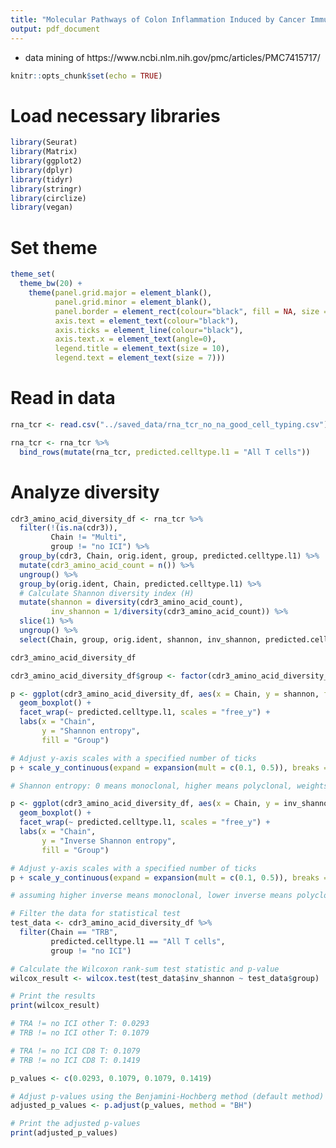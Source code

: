 ```yaml
---
title: "Molecular Pathways of Colon Inflammation Induced by Cancer Immunotherapy"
output: pdf_document
---
```


 - data mining of https://www.ncbi.nlm.nih.gov/pmc/articles/PMC7415717/
 
```r
knitr::opts_chunk$set(echo = TRUE)
```

# Load necessary libraries

```r

library(Seurat)
library(Matrix)
library(ggplot2)
library(dplyr)
library(tidyr)
library(stringr)
library(circlize)
library(vegan)

```

# Set theme

```r

theme_set(
  theme_bw(20) +
    theme(panel.grid.major = element_blank(),
          panel.grid.minor = element_blank(),
          panel.border = element_rect(colour="black", fill = NA, size = 1),
          axis.text = element_text(colour="black"),
          axis.ticks = element_line(colour="black"),
          axis.text.x = element_text(angle=0),
          legend.title = element_text(size = 10),
          legend.text = element_text(size = 7)))

```

# Read in data

```r

rna_tcr <- read.csv("../saved_data/rna_tcr_no_na_good_cell_typing.csv")

rna_tcr <- rna_tcr %>%
  bind_rows(mutate(rna_tcr, predicted.celltype.l1 = "All T cells"))

```

# Analyze diversity

```r

cdr3_amino_acid_diversity_df <- rna_tcr %>%
  filter(!(is.na(cdr3)),
         Chain != "Multi",
         group != "no ICI") %>%
  group_by(cdr3, Chain, orig.ident, group, predicted.celltype.l1) %>%
  mutate(cdr3_amino_acid_count = n()) %>%
  ungroup() %>%
  group_by(orig.ident, Chain, predicted.celltype.l1) %>%
  # Calculate Shannon diversity index (H)
  mutate(shannon = diversity(cdr3_amino_acid_count),
         inv_shannon = 1/diversity(cdr3_amino_acid_count)) %>%
  slice(1) %>%
  ungroup() %>%
  select(Chain, group, orig.ident, shannon, inv_shannon, predicted.celltype.l1)

cdr3_amino_acid_diversity_df

cdr3_amino_acid_diversity_df$group <- factor(cdr3_amino_acid_diversity_df$group, levels = c("no ICI", "ICI no colitis", "ICI colitis"))

p <- ggplot(cdr3_amino_acid_diversity_df, aes(x = Chain, y = shannon, fill = group)) +
  geom_boxplot() +
  facet_wrap(~ predicted.celltype.l1, scales = "free_y") +
  labs(x = "Chain",
       y = "Shannon entropy",
       fill = "Group")

# Adjust y-axis scales with a specified number of ticks
p + scale_y_continuous(expand = expansion(mult = c(0.1, 0.5)), breaks = pretty_breaks(n = 3))

# Shannon entropy: 0 means monoclonal, higher means polyclonal, weights richness (total # of unique clones) over evenness

p <- ggplot(cdr3_amino_acid_diversity_df, aes(x = Chain, y = inv_shannon, fill = group)) +
  geom_boxplot() +
  facet_wrap(~ predicted.celltype.l1, scales = "free_y") +
  labs(x = "Chain",
       y = "Inverse Shannon entropy",
       fill = "Group")

# Adjust y-axis scales with a specified number of ticks
p + scale_y_continuous(expand = expansion(mult = c(0.1, 0.5)), breaks = pretty_breaks(n = 3))

# assuming higher inverse means monoclonal, lower inverse means polyclonal

# Filter the data for statistical test
test_data <- cdr3_amino_acid_diversity_df %>%
  filter(Chain == "TRB",
         predicted.celltype.l1 == "All T cells",
         group != "no ICI")

# Calculate the Wilcoxon rank-sum test statistic and p-value
wilcox_result <- wilcox.test(test_data$inv_shannon ~ test_data$group)

# Print the results
print(wilcox_result)

# TRA != no ICI other T: 0.0293
# TRB != no ICI other T: 0.1079

# TRA != no ICI CD8 T: 0.1079
# TRB != no ICI CD8 T: 0.1419

p_values <- c(0.0293, 0.1079, 0.1079, 0.1419)

# Adjust p-values using the Benjamini-Hochberg method (default method)
adjusted_p_values <- p.adjust(p_values, method = "BH")

# Print the adjusted p-values
print(adjusted_p_values)

```